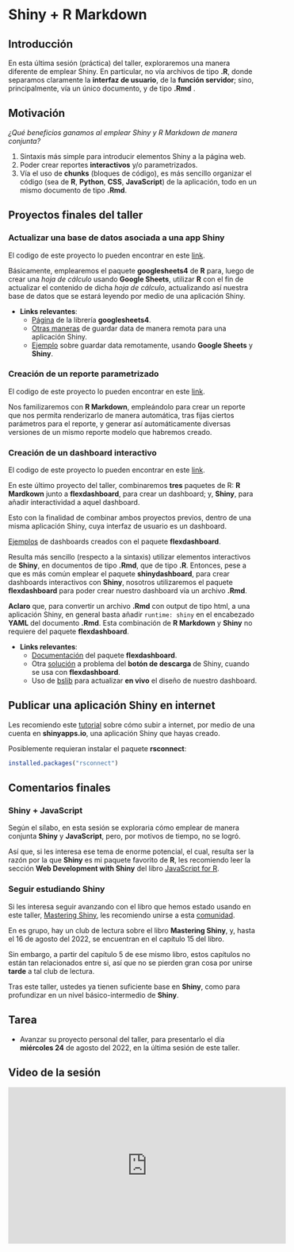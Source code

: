 # Shiny + R Markdown

## Introducción

En esta última sesión (práctica) del taller,
exploraremos una manera diferente de emplear 
Shiny. En particular, no vía archivos de tipo **.R**,
donde separamos claramente la 
**interfaz de usuario**, de la
**función servidor**; sino, principalmente,
vía un único documento, y de tipo **.Rmd** .

## Motivación

*¿Qué beneficios ganamos al emplear Shiny*
*y R Markdown de manera conjunta?* 

1. Sintaxis más simple para introducir elementos Shiny
a la página web.
1. Poder crear reportes **interactivos** y/o parametrizados.
1. Vía el uso de **chunks** (bloques de código), es más 
sencillo organizar el código (sea de **R**, **Python**, **CSS**,
**JavaScript**) de la aplicación, todo en un mismo documento
de tipo **.Rmd**.

## Proyectos finales del taller

### Actualizar una base de datos asociada a una app Shiny

El codigo de este proyecto lo pueden encontrar en este
[link](https://github.com/lucio-cornejo/Mastering-Shiny_Book-Club/tree/main/ultima_sesion/paso_0).

Básicamente, emplearemos el paquete **googlesheets4** de **R** para, 
luego de crear una *hoja de cálculo* usando **Google Sheets**, utilizar
**R** con el fin de actualizar el contenido de dicha *hoja de cálculo*,
actualizando así nuestra base de datos que se estará leyendo por medio
de una aplicación Shiny.

- **Links relevantes**:
    - [Página](https://googlesheets4.tidyverse.org/) de la librería
    **googlesheets4**.
    - [Otras maneras](https://shiny.rstudio.com/articles/persistent-data-storage.html) de 
    guardar data de manera remota para una aplicación Shiny.
    - [Ejemplo](https://debruine.github.io/shinyintro/data.html) sobre guardar
    data remotamente, usando **Google Sheets** y **Shiny**.

### Creación de un reporte parametrizado

El codigo de este proyecto lo pueden encontrar en este
[link](https://github.com/lucio-cornejo/Mastering-Shiny_Book-Club/tree/main/ultima_sesion/paso_1).

Nos familizaremos con **R Markdown**, empleándolo para crear un reporte
que nos permita renderizarlo de manera automática, tras fijas ciertos parámetros
para el reporte, y generar así automáticamente diversas versiones de un 
mismo reporte modelo que habremos creado.

### Creación de un dashboard interactivo

El codigo de este proyecto lo pueden encontrar en este
[link](https://github.com/lucio-cornejo/Mastering-Shiny_Book-Club/tree/main/ultima_sesion/paso_2).

En este último proyecto del taller, combinaremos **tres** paquetes de R:
**R Mardkown** junto a **flexdashboard**, para crear un dashboard; y,
**Shiny**, para añadir interactividad a aquel dashboard. 

Esto con la finalidad de combinar ambos proyectos previos, dentro de 
una misma aplicación Shiny, cuya interfaz de usuario es un dashboard.

[Ejemplos](https://rstudio.github.io/flexdashboard/articles/examples.html)
de dashboards creados con el paquete **flexdashboard**.

Resulta más sencillo (respecto a la sintaxis) utilizar elementos 
interactivos de **Shiny**, en documentos de tipo **.Rmd**,
que de tipo **.R**. Entonces, pese a que es más común emplear
el paquete **shinydashboard**, para crear dashboards interactivos
con **Shiny**, nosotros utilizaremos el paquete **flexdashboard**
para poder crear nuestro dashboard vía un archivo **.Rmd**.

**Aclaro** que, para convertir un archivo **.Rmd** con output
de tipo html, a una aplicación Shiny, en general basta añadir
`runtime: shiny` en el encabezado **YAML** del documento **.Rmd**.
Esta combinación de **R Markdown** y **Shiny** no requiere del 
paquete **flexdashboard**.

- **Links relevantes**:
    - [Documentación](https://cran.r-project.org/web/packages/flexdashboard/flexdashboard.pdf) del paquete **flexdashboard**.
    - Otra [solución](https://stackoverflow.com/questions/59655905/r-shiny-downloadhandler-does-not-work-inside-flexdashboard)
    a problema del **botón de descarga** de Shiny, cuando se usa
    con **flexdashboard**.
    - Uso de [bslib](https://rstudio.github.io/flexdashboard/articles/theme.html)
    para actualizar **en vivo** el diseño de nuestro dashboard.


## Publicar una aplicación Shiny en internet

Les recomiendo este [tutorial](https://towardsdatascience.com/how-to-publish-a-shiny-app-example-with-shinyapps-io-ec6c6604d8)
sobre cómo subir a internet, por medio de una cuenta en 
**shinyapps.io**, una aplicación Shiny que hayas creado.

Posiblemente requieran instalar el paquete **rsconnect**:

```.r
installed.packages("rsconnect")
```

## Comentarios finales

### Shiny + JavaScript

Según el sílabo, en esta sesión se exploraria cómo emplear 
de manera conjunta **Shiny** y **JavaScript**, pero, por 
motivos de tiempo, no se logró.

Así que, si les interesa ese tema de enorme potencial, el cual,
resulta ser la razón por la que **Shiny** es mi paquete favorito
de **R**, les recomiendo leer la sección 
**Web Development with Shiny** del libro
[JavaScript for R](https://book.javascript-for-r.com/shiny-intro.html).

### Seguir estudiando Shiny

Si les interesa seguir avanzando con el libro que hemos estado
usando en este taller, [Mastering Shiny](https://mastering-shiny.org/),
les recomiendo unirse a esta [comunidad](http://r4ds.io/join).

En es grupo, hay un club de lectura sobre el libro **Mastering Shiny**,
y, hasta el 16 de agosto del 2022, se encuentran en el capítulo 15 del libro.

Sin embargo, a partir del capítulo 5 de ese mismo libro,
estos capítulos no están tan relacionados entre si, así que no
se pierden gran cosa por unirse **tarde** a tal club de lectura.

Tras este taller, ustedes ya tienen suficiente base en **Shiny**, como
para profundizar en un nivel básico-intermedio de **Shiny**.

## Tarea

- Avanzar su proyecto personal del taller, para presentarlo
el día **miércoles 24** de agosto del 2022, en la última sesión de este taller.

## Video de la sesión

<iframe width="560" height="315" src="https://www.youtube.com/embed/9z_OxwstL20" title="YouTube video player" frameborder="0" allow="accelerometer; autoplay; clipboard-write; encrypted-media; gyroscope; picture-in-picture" allowfullscreen></iframe>
